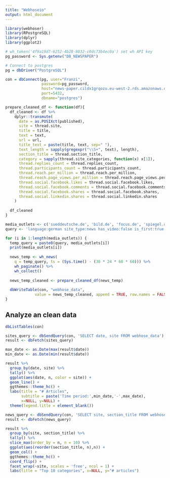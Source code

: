 ```yaml
---
title: "Webhoseio"
output: html_document
---
```


```r
library(webhoser)
library(RPostgreSQL)
library(dplyr)
library(ggplot2)

# wh_token('4f9a19d7-6252-4b28-8032-c0dc73b4ec0a') set wh API key
pg_password <- Sys.getenv("DB_NEWSPAPER")

# Connect to postgres
pg = dbDriver("PostgreSQL")

con = dbConnect(pg, user="Franzi", 
                password=pg_password, 
                host="news-paper.cildx1grqozu.eu-west-2.rds.amazonaws.com", 
                port=5432,
                dbname="postgres")
```

```r
prepare_cleaned_df <- function(df){
  df_cleaned <- df %>%
    dplyr::transmute(
      date = as.POSIXct(published),
      site = thread.site,
      title = title,
      text = text,
      url = url,
      title_text = paste(title, text, sep=" "),
      text_length = sapply(gregexpr("\\S+", text), length),
      section_title = thread.section_title,
      category = sapply(thread.site_categories, function(x) x[1]),
      thread.replies_count = thread.replies_count,
      thread.participants_count = thread.participants_count,
      thread.reach.per_million = thread.reach.per_million,
      thread.reach.page_views.per_million = thread.reach.page_views.per_million,
      thread.social.facebook.likes = thread.social.facebook.likes,
      thread.social.facebook.comments = thread.social.facebook.comments,
      thread.social.facebook.shares = thread.social.facebook.shares,
      thread.social.linkedin.shares = thread.social.linkedin.shares
    )
  
  df_cleaned
}
```

```r
media_outlets <- c('sueddeutsche.de', 'bild.de', 'focus.de', 'spiegel.de', 'stern.de', 'welt.de', 'handelsblatt.com')
query <- 'language:german site_type:news has_video:false is_first:true site:'
```

```r
for (i in 1:length(media_outlets)) {
  temp_query = paste0(query, media_outlets[i])
  print(media_outlets[i])
  
  news_temp <- wh_news(
    q = temp_query, ts = (Sys.time() - (30 * 24 * 60 * 60))) %>%
    wh_paginate() %>%
    wh_collect()
  
  news_temp_cleaned <- prepare_cleaned_df(news_temp)
  
  dbWriteTable(con, "webhose_data", 
             value = news_temp_cleaned, append = TRUE, row.names = FALSE)
}
```

## Analyze an clean data

```r
dbListTables(con) 
```

```r
sites_query <- dbSendQuery(con, 'SELECT date, site FROM webhose_data')
result <- dbFetch(sites_query)

max_date <- as.Date(max(result$date))
min_date <- as.Date(min(result$date))

result %>%
  group_by(date, site) %>%
  tally() %>%
  ggplot(aes(date, n, color = site)) +
  geom_line() +
  ggthemes::theme_hc() +
  labs(title = "# Articles",
       subtitle = paste('Time period:',min_date,'-',max_date), 
       x=NULL, y=NULL) +
  theme(legend.title = element_blank())
```

```r
news_query <- dbSendQuery(con, 'SELECT site, section_title FROM webhose_data')
result <- dbFetch(news_query)

result %>%
  group_by(site, section_title) %>%
  tally() %>%
  slice_max(order_by = n, n = 10) %>%
  ggplot(aes(reorder(section_title, n),n)) +
  geom_col() +
  ggthemes::theme_hc() +
  coord_flip() +
  facet_wrap(~site, scales = 'free', ncol = 1) +
  labs(title = "Top 10 categories", x=NULL, y="# articles") 
```



